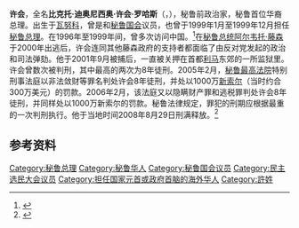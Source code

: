 {{Infobox Politician
| image       =  
| imagesize   = 150px 
| name        = 许会<br>Víctor Dionicio Joy Way Rojas
| caption     = 
| birth_date  = {{Birth date and age|1945|3|10|mf=y}}
| residence   = [[圣伊西德罗区_(利马省)|圣伊西德罗]]
| death_date  = 
| death_place = 
| office      = [[秘鲁总理|秘鲁总理]]
| term_start  = 1999年1月3日
| term_end    = 1999年10月10日
| predecessor = {{le|阿尔韦托·潘多尔菲|Alberto Pandolfi}}
| successor   = {{le|阿尔韦托·布斯塔曼特·贝朗德|Alberto Bustamante Belaunde}}
| party       = {{le|变革90|Cambio 90}}
| religion    = [[天主教|天主教]]
| spouse      = 
| children    = 
| website     = 
| footnotes   = 
}}

'''许会'''，全名'''比克托·迪奥尼西奥·许会·罗哈斯'''（{{lang-es|Víctor Dionicio Joy Way Rojas}}，{{bd|1945年|3月10日||}}），秘鲁前政治家，秘鲁首位华裔总理。出生于[[瓦努科|瓦努科]]，曾是{{le|民主选民大会|Democratic Constitutional Congress}}和[[秘鲁国会|秘鲁国会]]议员，也曾于1999年1月至1999年12月担任[[秘鲁总理|秘鲁总理]]。在1996年至1999年间，曾多次访问中国。<ref>{{Cite web|url =http://www.ccpit.org/Contents/Channel_1654/2007/0510/37087/content_37087.htm|title =秘鲁与中国的双边关系|author =刘烁|date =2014年8月29日|publisher =[[中国国际贸易促进委员会|中国国际贸易促进委员会]]|language =中文|accessdate =2016年1月12日|quote =|deadurl =yes|archiveurl =https://web.archive.org/web/20160304192657/http://www.ccpit.org/Contents/Channel_1654/2007/0510/37087/content_37087.htm|archivedate =2016年3月4日}}</ref>在[[秘鲁总统|秘鲁总统]][[阿尔韦托·藤森|阿尔韦托·藤森]]于2000年出逃后，许会连同其他藤森政府的支持者都面临了由反对党发起的政治和司法弹劾。他于2001年9月被捕后，一直被关押在首都[[利马|利马]]东郊的一所监狱里。许会曾数次被判刑，其中最高的两次为8年徒刑。2005年2月，[[秘鲁最高法院|秘鲁最高法院]]特别刑事法庭以非法敛财等罪名判处许会8年徒刑，并处以1000万[[秘鲁新索尔|新索尔]]（当时约合300万美元）的罚款。2006年2月，该法庭又以隐瞒财产罪和逃税罪判处许会8年徒刑，并同样处以1000万新索尔的罚款。秘鲁法律规定，罪犯的刑期应根据最重的一次判刑执行。他于当地时间2008年8月29日刑满释放。<ref>{{cite news|language =中文|author =|3 =|url =http://news.xinhuanet.com/world/2008-08/30/content_9739305.htm|title =秘鲁前总理许会刑满释放|publisher =[[新华网|新华网]]|pages =|date =2008年8月30日|accessdate =2016年1月12日|deadurl =yes|archiveurl =https://web.archive.org/web/20080909084230/http://news.xinhuanet.com/world/2008-08/30/content_9739305.htm|archivedate =2008年9月9日}}</ref>

==参考资料==
{{reflist}}

{{s-start}}
{{s-off}}
{{s-bef|before={{le|阿尔韦托·潘多尔菲|Alberto Pandolfi}}}}
{{s-ttl|title=[[秘鲁总理|秘鲁总理]]|years=1999年}}
{{s-aft|after={{le|阿尔韦托·布斯塔曼特·贝朗德|Alberto Bustamante Belaunde}}}}
{{s-end}}

{{DEFAULTSORT:Joy Way Rojas, Victor}}
[[Category:秘鲁总理|Category:秘鲁总理]]
[[Category:秘鲁华人|Category:秘鲁华人]]
[[Category:秘鲁国会议员|Category:秘鲁国会议员]]
[[Category:民主选民大会议员|Category:民主选民大会议员]]
[[Category:担任国家元首或政府首脑的海外华人|Category:担任国家元首或政府首脑的海外华人]]
[[Category:許姓|Category:許姓]]